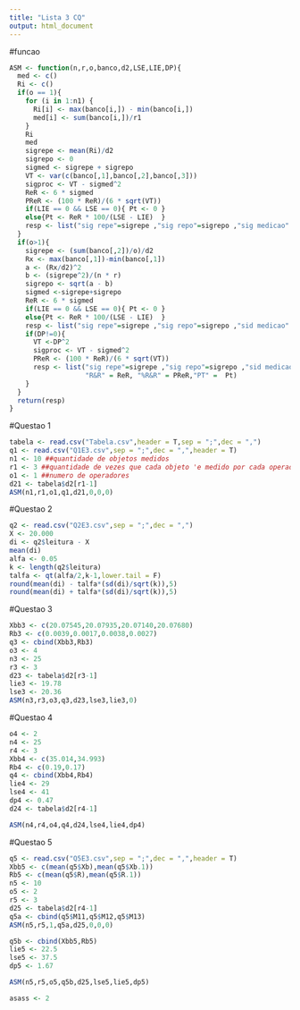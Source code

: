 ```yaml
---
title: "Lista 3 CQ"
output: html_document
---
```


#funcao
```r
ASM <- function(n,r,o,banco,d2,LSE,LIE,DP){
  med <- c()
  Ri <- c()
  if(o == 1){
    for (i in 1:n1) {
      Ri[i] <- max(banco[i,]) - min(banco[i,])
      med[i] <- sum(banco[i,])/r1
    }
    Ri
    med 
    sigrepe <- mean(Ri)/d2 
    sigrepo <- 0
    sigmed <- sigrepe + sigrepo 
    VT <- var(c(banco[,1],banco[,2],banco[,3]))
    sigproc <- VT - sigmed^2
    ReR <- 6 * sigmed 
    PReR <- (100 * ReR)/(6 * sqrt(VT)) 
    if(LIE == 0 && LSE == 0){ Pt <- 0 }
    else{Pt <- ReR * 100/(LSE - LIE)  }
    resp <- list("sig repe"=sigrepe ,"sig repo"=sigrepo ,"sig medicao" = sigmed^2, "sig processo" = sigproc, "R&R" = ReR, "%R&R" = PReR,"PT" =  Pt)
  }
  if(o>1){
    sigrepe <- (sum(banco[,2])/o)/d2
    Rx <- max(banco[,1])-min(banco[,1])
    a <- (Rx/d2)^2
    b <- (sigrepe^2)/(n * r)
    sigrepo <- sqrt(a - b)
    sigmed <-sigrepe+sigrepo
    ReR <- 6 * sigmed 
    if(LIE == 0 && LSE == 0){ Pt <- 0 }
    else{Pt <- ReR * 100/(LSE - LIE)  }
    resp <- list("sig repe"=sigrepe ,"sig repo"=sigrepo ,"sid medicao" = sigmed,  "R&R" = ReR, "PT" =  Pt)
    if(DP!=0){
      VT <-DP^2
      sigproc <- VT - sigmed^2
      PReR <- (100 * ReR)/(6 * sqrt(VT)) 
      resp <- list("sig repe"=sigrepe ,"sig repo"=sigrepo ,"sid medicao" = sigmed^2, "sig processo" = sigproc, 
                   "R&R" = ReR, "%R&R" = PReR,"PT" =  Pt)
    }
  }
  return(resp)
}
```


#Questao 1
```r
tabela <- read.csv("Tabela.csv",header = T,sep = ";",dec = ",")
q1 <- read.csv("Q1E3.csv",sep = ";",dec = ",",header = T)
n1 <- 10 ##quantidade de objetos medidos
r1 <- 3 ##quantidade de vezes que cada objeto 'e medido por cada operador
o1 <- 1 ##numero de operadores
d21 <- tabela$d2[r1-1]
ASM(n1,r1,o1,q1,d21,0,0,0)
```

#Questao 2
```r
q2 <- read.csv("Q2E3.csv",sep = ";",dec = ",")
X <- 20.000
di <- q2$leitura - X
mean(di)
alfa <- 0.05
k <- length(q2$leitura)
talfa <- qt(alfa/2,k-1,lower.tail = F)
round(mean(di) - talfa*(sd(di)/sqrt(k)),5)
round(mean(di) + talfa*(sd(di)/sqrt(k)),5)
```

#Questao 3
```r
Xbb3 <- c(20.07545,20.07935,20.07140,20.07680)
Rb3 <- c(0.0039,0.0017,0.0038,0.0027)
q3 <- cbind(Xbb3,Rb3)
o3 <- 4
n3 <- 25
r3 <- 3
d23 <- tabela$d2[r3-1]
lie3 <- 19.78
lse3 <- 20.36
ASM(n3,r3,o3,q3,d23,lse3,lie3,0)


```

#Questao 4
```r
o4 <- 2
n4 <- 25
r4 <- 3
Xbb4 <- c(35.014,34.993)
Rb4 <- c(0.19,0.17)
q4 <- cbind(Xbb4,Rb4)
lie4 <- 29
lse4 <- 41
dp4 <- 0.47
d24 <- tabela$d2[r4-1]

ASM(n4,r4,o4,q4,d24,lse4,lie4,dp4)
```

#Questao 5
```r
q5 <- read.csv("Q5E3.csv",sep = ";",dec = ",",header = T)
Xbb5 <- c(mean(q5$Xb),mean(q5$Xb.1))
Rb5 <- c(mean(q5$R),mean(q5$R.1))
n5 <- 10
o5 <- 2
r5 <- 3
d25 <- tabela$d2[r4-1]
q5a <- cbind(q5$M11,q5$M12,q5$M13)
ASM(n5,r5,1,q5a,d25,0,0,0)
```
```r
q5b <- cbind(Xbb5,Rb5)
lie5 <- 22.5
lse5 <- 37.5
dp5 <- 1.67

ASM(n5,r5,o5,q5b,d25,lse5,lie5,dp5)

asass <- 2

```




